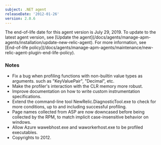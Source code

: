 ```yaml
---
subject: .NET agent
releaseDate: '2012-01-26'
version: 2.0.6
---
```


<Callout variant="important">
  The end-of-life date for this agent version is July 29, 2019. To update to the latest agent version, see [Update the agent](/docs/agents/manage-apm-agents/installation/update-new-relic-agent). For more information, see [End-of-life policy](/docs/agents/manage-apm-agents/maintenance/new-relic-agent-plugin-end-life-policy).
</Callout>

### Notes

* Fix a bug when profiling functions with non-builtin value types as arguments. such as "KeyValuePair", "Decimal", etc.
* Make the profiler's interaction with the CLR memory more robust.
* Improve documentation on how to write custom instrumentation specifications.
* Extend the command-line tool NewRelic.DiagnosticTool.exe to check for more conditions, up to and including successful profiling.
* Page names collected from ASP are now downcased before being collected by the RPM, to match implicit case-insensitive behavior on windows.
* Allow Azure wawebhost.exe and waworkerhost.exe to be profiled executables.
* Copyrights to 2012.
